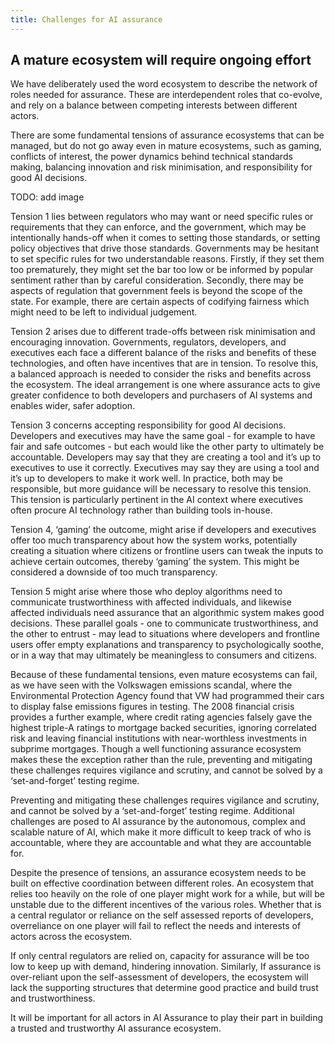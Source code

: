```yaml
---
title: Challenges for AI assurance
---
```



<CookieBanner />

## A mature ecosystem will require ongoing effort

We have deliberately used the word ecosystem to describe the network of roles needed for assurance. These are interdependent roles that co-evolve, and rely on a balance between competing interests between different actors.

There are some fundamental tensions of assurance ecosystems that can be managed, but do not go away even in mature ecosystems, such as gaming, conflicts of interest, the power dynamics behind technical standards making, balancing innovation and risk minimisation, and responsibility for good AI decisions.

TODO: add image

Tension 1 lies between regulators who may want or need specific rules or requirements that they can enforce, and the government, which may be intentionally hands-off when it comes to setting those standards, or setting policy objectives that drive those standards. Governments may be hesitant to set specific rules for two understandable reasons. Firstly, if they set them too prematurely, they might set the bar too low or be informed by popular sentiment rather than by careful consideration. Secondly, there may be aspects of regulation that government feels is beyond the scope of the state. For example, there are certain aspects of codifying fairness which might need to be left to individual judgement. 

Tension 2 arises due to different trade-offs between risk minimisation and encouraging innovation. Governments, regulators, developers, and executives each face a different balance of the risks and benefits of these technologies, and often have incentives that are in tension. To resolve this, a balanced approach is needed to consider the risks and benefits across the ecosystem. The ideal arrangement is one where assurance acts to give greater confidence to both developers and purchasers of AI systems and enables wider, safer adoption. 

Tension 3 concerns accepting responsibility for good AI decisions. Developers and executives may have the same goal - for example to have fair and safe outcomes - but each would like the other party to ultimately be accountable. Developers may say that they are creating a tool and it’s up to executives to use it correctly. Executives may say they are using a tool and it’s up to developers to make it work well. In practice, both may be responsible, but more guidance will be necessary to resolve this tension. This tension is particularly pertinent in the AI context where executives often procure AI technology rather than building tools in-house.

Tension 4, ‘gaming’ the outcome, might arise if developers and executives offer too much transparency about how the system works, potentially creating a situation where citizens or frontline users can tweak the inputs to achieve certain outcomes, thereby ‘gaming’ the system. This might be considered a downside of <OutboundLink href="https://arxiv.org/abs/1708.01870">too much transparency</OutboundLink>.

Tension 5 might arise where those who deploy algorithms need to communicate trustworthiness with affected individuals, and likewise affected individuals need assurance that an algorithmic system makes good decisions. These parallel goals - one to communicate trustworthiness, and the other to entrust - may lead to situations where developers and frontline users offer empty explanations and transparency to <OutboundLink href="https://arxiv.org/abs/1708.01870">psychologically soothe</OutboundLink>, or in a way that may ultimately be meaningless to consumers and citizens.


Because of these fundamental tensions, even mature ecosystems can fail, as we have seen with the <OutboundLink href="https://www.bbc.co.uk/news/business-34324772">Volkswagen emissions scandal</OutboundLink>, where the Environmental Protection Agency found that VW had programmed their cars to display false emissions figures in testing. The <OutboundLink href="https://www.investopedia.com/articles/economics/09/financial-crisis-review.asp">2008 financial crisis</OutboundLink> provides a further example, where credit rating agencies falsely gave the highest triple-A ratings to mortgage backed securities, ignoring correlated risk and leaving financial institutions with near-worthless investments in subprime mortgages. Though a well functioning assurance ecosystem makes these the exception rather than the rule, preventing and mitigating these challenges requires vigilance and scrutiny, and cannot be solved by a ‘set-and-forget’ testing regime. 

Preventing and mitigating these challenges requires vigilance and scrutiny, and cannot be solved by a ‘set-and-forget’ testing regime. Additional challenges are posed to AI assurance by the autonomous, complex and scalable nature of AI, which make it more difficult to keep track of who is accountable, where they are accountable and what they are accountable for.

Despite the presence of tensions, an assurance ecosystem needs to be built on effective coordination between different roles. An ecosystem that relies too heavily on the role of one player might work for a while, but will be unstable due to the different incentives of the various roles. Whether that is a central regulator or reliance on the self assessed reports of developers, overreliance on one player will fail to reflect the needs and interests of actors across the ecosystem.

If only central regulators are relied on, capacity for assurance will be too low to keep up with demand, hindering innovation. Similarly, If assurance is over-reliant upon the self-assessment of developers, the ecosystem will lack the supporting structures that determine good practice and build trust and trustworthiness.

It will be important for all actors in AI Assurance to play their part in building a trusted and trustworthy AI assurance ecosystem.

<License />
